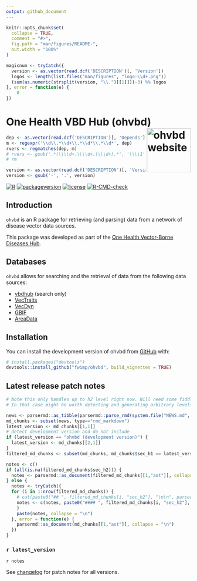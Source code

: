 ```yaml
---
output: github_document
---
```


```r
knitr::opts_chunk$set(
  collapse = TRUE,
  comment = "#>",
  fig.path = "man/figures/README-",
  out.width = "100%"
)
```
<!-- force push by editing this number: 41 -->

<!-- README.md is generated from README.Rmd. Please edit that file -->

<!-- Build with devtools::build_readme() -->

```r
magicnum <- tryCatch({
  version <- as.vector(read.dcf('DESCRIPTION')[, 'Version'])
  logos <- length(list.files("man/figures", "logo-\\d+.png"))
  (sum(as.numeric(strsplit(version, "\\.")[[1]]))-3) %% logos
}, error = function(e) {
    0
})
```


# One Health VBD Hub (ohvbd) <a href="https://fwimp.github.io/ohvbd/"><img src="man/figures/logo-`r magicnum`.png" align="right" width="120" alt="ohvbd website" /></a>

<!-- # One Health VBD Hub - R Package -->

<!-- badges: start -->
```r
dep <- as.vector(read.dcf('DESCRIPTION')[, 'Depends'])
m <- regexpr('\\d\\.*\\d+\\.*\\d*\\.*\\d*', dep)
rvers <- regmatches(dep, m)
# rvers <- gsub('.*(\\\\d+.\\\\d+.\\\\d+).*', '\\\\1', rm)
# rm
```

```r
version <- as.vector(read.dcf('DESCRIPTION')[, 'Version'])
version <- gsub('-', '.', version)
```

[![R](https://img.shields.io/badge/R%3E%3D-`r rvers`-6666ff.svg?style=for-the-badge)](https://cran.r-project.org/)
[![packageversion](https://img.shields.io/badge/Package%20version-`r version`-orange.svg?style=for-the-badge)](commits/master)
[![license](https://img.shields.io/badge/license-GPL--3-blue.svg?style=for-the-badge)](https://www.gnu.org/licenses/gpl-3.0.en.html)
[![R-CMD-check](https://github.com/fwimp/ohvbd/actions/workflows/R-CMD-check.yaml/badge.svg)](https://github.com/fwimp/ohvbd/actions/workflows/R-CMD-check.yaml)
<!-- badges: end -->

## Introduction

`ohvbd` is an R package for retrieving (and parsing) data from a network of disease vector data sources.

This package was developed as part of the [One Health Vector-Borne Diseases Hub](https://vbdhub.org).

## Databases

`ohvbd` allows for searching and the retrieval of data from the following data sources:

- [vbdhub](https://vbdhub.org) (search only)
- [VecTraits](https://vectorbyte.crc.nd.edu/vectraits-explorer)
- [VecDyn](https://vectorbyte.crc.nd.edu/vecdyn-datasets)
- [GBIF](https://www.gbif.org/)
- [AreaData](https://pearselab.github.io/areadata/)

## Installation

You can install the development version of ohvbd from [GitHub](https://github.com/fwimp/ohvbd) with:

``` r
# install.packages("devtools")
devtools::install_github("fwimp/ohvbd", build_vignettes = TRUE)
```

## Latest release patch notes

```r
# Note this only handles up to h2 level right now. Will need some fiddling if more is needed further down the line!
# In that case might be worth detecting and generating arbitrary levels of nesting with some clever recursive programming.

news <- parsermd::as_tibble(parsermd::parse_rmd(system.file("NEWS.md", package = "ohvbd")))
md_chunks <- subset(news, type=="rmd_markdown")
latest_version <- md_chunks[[1,1]]
# detect development version and do not include
if (latest_version == "ohvbd (development version)") {
  latest_version <- md_chunks[[2,1]]
}
filtered_md_chunks <- subset(md_chunks, md_chunks$sec_h1 == latest_version)

notes <- c()
if (all(is.na(filtered_md_chunks$sec_h2))) {
  notes <- parsermd::as_document(filtered_md_chunks[[1,"ast"]], collapse = "\n")
} else {
  notes <- tryCatch({
  for (i in 1:nrow(filtered_md_chunks)) {
    # cat(paste0("## ", filtered_md_chunks[i, "sec_h2"], "\n\n", parsermd::as_document(md_chunks[[i,"ast"]], collapse = "\n")))
    notes <- c(notes, paste0("#### ", filtered_md_chunks[i, "sec_h2"], "\n\n", parsermd::as_document(filtered_md_chunksmd_chunks[[i,"ast"]], collapse = "\n")))
    }
    paste(notes, collapse = "\n")
  }, error = function(e) {
    parsermd::as_document(md_chunks[[1,"ast"]], collapse = "\n")
  })
}

```
<!-- These are auto-pulled from NEWS.md  -->
### `r latest_version`

`r notes`

See [changelog](https://fwimp.github.io/ohvbd/news/index.html) for patch notes for all versions.
